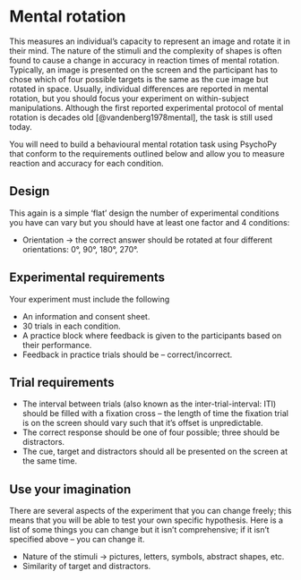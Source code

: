 # Mental rotation {.unnumbered} 

This measures an individual's capacity to represent an image and rotate it in their mind. The nature of the stimuli and the complexity of shapes is often found to cause a change in accuracy in reaction times of mental rotation. Typically, an image is presented on the screen and the participant has to chose which of four possible targets is the same as the cue image but rotated in space. Usually, individual differences are reported in mental rotation, but you should focus your experiment on within-subject manipulations. Although the first reported experimental protocol of mental rotation is decades old [@vandenberg1978mental], the task is still used today. 

You will need to build a behavioural mental rotation task using PsychoPy that conform to the requirements outlined below and allow you to measure reaction and accuracy for each condition.

## Design

This again is a simple 'flat' design the number of experimental conditions you have can vary but you should have at least one factor and 4 conditions:

-   Orientation -\> the correct answer should be rotated at four different orientations: 0°, 90°, 180°, 270°.

## Experimental requirements

Your experiment must include the following

-   An information and consent sheet.
-   30 trials in each condition.
-   A practice block where feedback is given to the participants based on their performance.
-   Feedback in practice trials should be -- correct/incorrect.

## Trial requirements

-   The interval between trials (also known as the inter-trial-interval: ITI) should be filled with a fixation cross -- the length of time the fixation trial is on the screen should vary such that it's offset is unpredictable.
-   The correct response should be one of four possible; three should be distractors.
-   The cue, target and distractors should all be presented on the screen at the same time.

## Use your imagination

There are several aspects of the experiment that you can change freely; this means that you will be able to test your own specific hypothesis. Here is a list of some things you can change but it isn't comprehensive; if it isn't specified above -- you can change it.

-   Nature of the stimuli -\> pictures, letters, symbols, abstract shapes, etc.
-   Similarity of target and distractors.
